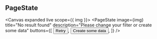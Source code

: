 
<Meta title="Components/Messaging/FormPage State" />

## PageState

<Canvas expanded live scope={{ img }}>
  <PageState
    image={img}
    title="No result found"
    description="Please change your filter or create some data"
    buttons={[
      <Button key="retry" color="primary" type="link">Retry</Button>,
      <Button key="create" color="primary" type="link">Create some data</Button>,
    ]}
  />
</Canvas>

<ArgsTable of={PageState} />
